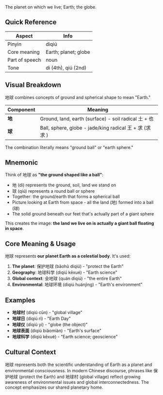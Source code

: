 The planet on which we live; Earth; the globe.

## Quick Reference

| Aspect         | Info                 |
| -------------- | -------------------- |
| Pinyin         | dìqiú                |
| Core meaning   | Earth; planet; globe |
| Part of speech | noun                 |
| Tone           | dì (4th), qiú (2nd)  |

## Visual Breakdown

地球 combines concepts of ground and spherical shape to mean "Earth."

| Component | Meaning                                                  |
| --------- | -------------------------------------------------------- |
| **地**    | Ground, land, earth (surface) - soil radical 土 + 也     |
| **球**    | Ball, sphere, globe - jade/king radical 王 + 求 (求 求 ) |

The combination literally means "ground ball" or "earth sphere."

## Mnemonic

Think of 地球 as **"the ground shaped like a ball"**:

- 地 (dì) represents the ground, soil, land we stand on
- 球 (qiú) represents a round ball or sphere
- Together: the ground/earth that forms a spherical ball
- Picture looking at Earth from space - all the land (地) formed into a ball (球)
- The solid ground beneath our feet that's actually part of a giant sphere

This creates the image: **the land we live on is actually a giant ball floating in space**.

## Core Meaning & Usage

地球 represents **our planet Earth as a celestial body**. It's used:

1. **The planet**: 保护地球 (bǎohù dìqiú) - "protect the Earth"
2. **Geography**: 地球科学 (dìqiú kēxué) - "Earth science"
3. **Global context**: 全地球 (quán dìqiú) - "the entire Earth"
4. **Environmental**: 地球环境 (dìqiú huánjìng) - "Earth's environment"

## Examples

- **地球村** (dìqiú cūn) - "global village"
- **地球日** (dìqiú rì) - "Earth Day"
- **地球仪** (dìqiú yí) - "globe (the object)"
- **地球表面** (dìqiú biǎomiàn) - "Earth's surface"
- **地球科学** (dìqiú kēxué) - "Earth science; geoscience"

## Cultural Context

地球 represents both the scientific understanding of Earth as a planet and environmental
consciousness. In modern Chinese discourse, phrases like 保护地球 (protect the Earth)
and 地球村 (global village) reflect growing awareness of environmental issues and global
interconnectedness. The concept emphasizes our shared planetary home.
